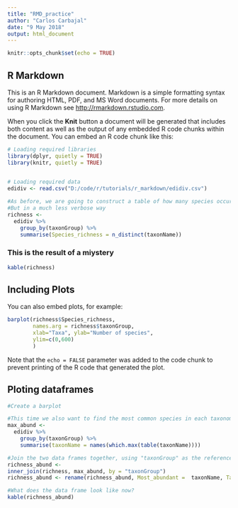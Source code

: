 ```yaml
---
title: "RMD_practice"
author: "Carlos Carbajal"
date: "9 May 2018"
output: html_document
---
```


```r
knitr::opts_chunk$set(echo = TRUE)
```

## R Markdown

This is an R Markdown document. Markdown is a simple formatting syntax for authoring HTML, PDF, and MS Word documents. For more details on using R Markdown see <http://rmarkdown.rstudio.com>.

When you click the **Knit** button a document will be generated that includes both content as well as the output of any embedded R code chunks within the document. You can embed an R code chunk like this:

```r
# Loading required libraries
library(dplyr, quietly = TRUE)
library(knitr, quietly = TRUE)
 

# Loading required data
edidiv <- read.csv("D:/code/r/tutorials/r_markdown/edidiv.csv")

#As before, we are going to construct a table of how many species occur in each taxonomic group
#But in a much less verbose way
richness <- 
  edidiv %>%
    group_by(taxonGroup) %>%
    summarise(Species_richness = n_distinct(taxonName))
```

### This is the result of a miystery
```r
kable(richness)
```


## Including Plots

You can also embed plots, for example:

```r
barplot(richness$Species_richness, 
        names.arg = richness$taxonGroup, 
        xlab="Taxa", ylab="Number of species", 
        ylim=c(0,600)
        ) 
```

Note that the `echo = FALSE` parameter was added to the code chunk to prevent printing of the R code that generated the plot.

## Ploting dataframes
```r
#Create a barplot

#This time we also want to find the most common species in each taxonomic group
max_abund <-
  edidiv %>%
    group_by(taxonGroup) %>%
    summarise(taxonName = names(which.max(table(taxonName))))

#Join the two data frames together, using "taxonGroup" as the reference
richness_abund <-
inner_join(richness, max_abund, by = "taxonGroup")
richness_abund <- rename(richness_abund, Most_abundant =  taxonName, Taxon = taxonGroup)

#What does the data frame look like now?
kable(richness_abund)
```